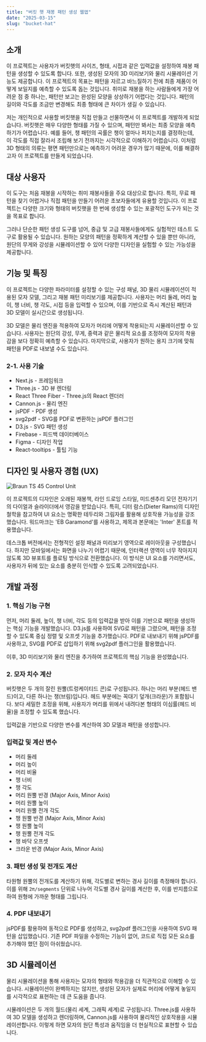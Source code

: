 ```yaml
---
title: "버킷 햇 재봉 패턴 생성 웹앱"
date: "2025-03-15"
slug: "bucket-hat"
---
```



## 소개

이 프로젝트는 사용자가 버킷햇의 사이즈, 형태, 시접과 같은 입력값을 설정하여 재봉 패턴을 생성할 수 있도록 합니다. 또한, 생성된 모자의 3D 미리보기와 물리 시뮬레이션 기능도 제공합니다.
이 프로젝트의 목표는 패턴을 자르고 바느질하기 전에 최종 제품이 어떻게 보일지를 예측할 수 있도록 돕는 것입니다. 취미로 재봉을 하는 사람들에게 가장 어려운 점 중 하나는, 패턴만 보고는 완성된 모양을 상상하기 어렵다는 것입니다. 패턴의 길이와 각도를 조금만 변경해도 최종 형태에 큰 차이가 생길 수 있습니다.

저는 개인적으로 사용할 버킷햇을 직접 만들고 선물하면서 이 프로젝트를 개발하게 되었습니다. 버킷햇은 매우 다양한 형태를 가질 수 있으며, 패턴만 봐서는 최종 모양을 예측하기가 어렵습니다. 예를 들어, 챙 패턴의 곡률은 챙이 얼마나 퍼지는지를 결정하는데, 이 각도를 직접 잘라서 조립해 보기 전까지는 시각적으로 이해하기 어렵습니다. 이처럼 3D 형태의 의류는 평면 패턴만으로는 예측하기 어려운 경우가 많기 때문에, 이를 해결하고자 이 프로젝트를 만들게 되었습니다.

## 대상 사용자

이 도구는 처음 재봉을 시작하는 취미 재봉사들을 주요 대상으로 합니다. 특히, 무료 패턴을 찾기 어렵거나 직접 패턴을 만들기 어려운 초보자들에게 유용할 것입니다. 이 프로젝트는 다양한 크기와 형태의 버킷햇을 한 번에 생성할 수 있는 포괄적인 도구가 되는 것을 목표로 합니다.

그러나 단순한 패턴 생성 도구를 넘어, 중급 및 고급 재봉사들에게도 실험적인 테스트 도구로 활용될 수 있습니다. 원하는 모양의 패턴을 정확하게 계산할 수 있을 뿐만 아니라, 원단의 무게와 강성을 시뮬레이션할 수 있어 다양한 디자인을 실험할 수 있는 가능성을 제공합니다.

## 기능 및 특징

이 프로젝트는 다양한 파라미터를 설정할 수 있는 구성 패널, 3D 물리 시뮬레이션이 적용된 모자 모델, 그리고 재봉 패턴 미리보기를 제공합니다. 사용자는 머리 둘레, 머리 높이, 챙 너비, 챙 각도, 시접 등을 입력할 수 있으며, 이를 기반으로 즉시 계산된 패턴과 3D 모델이 실시간으로 생성됩니다.

3D 모델은 물리 엔진을 적용하여 모자가 머리에 어떻게 착용되는지 시뮬레이션할 수 있습니다. 사용자는 원단의 강성, 무게, 중력과 같은 물리적 요소를 조정하여 모자의 착용감을 보다 정확히 예측할 수 있습니다. 마지막으로, 사용자가 원하는 용지 크기에 맞춰 패턴을 PDF로 내보낼 수도 있습니다.

### 2-1. 사용 기술

- Next.js - 프레임워크
- Three.js - 3D 뷰 렌더링
- React Three Fiber - Three.js의 React 렌더러
- Cannon.js - 물리 엔진
- jsPDF - PDF 생성
- svg2pdf - SVG를 PDF로 변환하는 jsPDF 플러그인
- D3.js - SVG 패턴 생성
- Firebase - 피드백 데이터베이스
- Figma - 디자인 작업
- React-tooltips - 툴팁 기능

## 디자인 및 사용자 경험 (UX)

![Braun TS 45 Control Unit](https://assets.fontsinuse.com/use-media/20677/upto-700xauto/56703525/1/jpeg/121217RA_braun_hi_fi_amp_005.jpeg)

이 프로젝트의 디자인은 오래된 재봉책, 라인 드로잉 스타일, 미드센추리 모던 전자기기의 다이얼과 슬라이더에서 영감을 받았습니다. 특히, 디터 람스(Dieter Rams)의 디자인 철학을 참고하여 UI 요소는 명확한 테두리와 그림자를 활용해 상호작용 가능성을 강조했습니다. 워드마크는 'EB Garamond'를 사용하고, 제목과 본문에는 'Inter' 폰트를 적용했습니다.

데스크톱 버전에서는 전형적인 설정 패널과 미리보기 영역으로 레이아웃을 구성했습니다. 하지만 모바일에서는 화면을 나누기 어렵기 때문에, 인터랙션 영역이 너무 작아지지 않도록 3D 뷰포트를 플로팅 방식으로 전환했습니다. 이 방식은 UI 요소를 가리면서도, 사용자가 뒤에 있는 요소를 충분히 인식할 수 있도록 고려되었습니다.

## 개발 과정

### 1. 핵심 기능 구현

먼저, 머리 둘레, 높이, 챙 너비, 각도 등의 입력값을 받아 이를 기반으로 패턴을 생성하는 핵심 기능을 개발했습니다. D3.js를 사용하여 SVG로 패턴을 그렸으며, 패턴을 조정할 수 있도록 중심 정렬 및 오프셋 기능을 추가했습니다. PDF로 내보내기 위해 jsPDF를 사용하고, SVG를 PDF로 삽입하기 위해 svg2pdf 플러그인을 활용했습니다.

이후, 3D 미리보기와 물리 엔진을 추가하여 프로젝트의 핵심 기능을 완성했습니다.

### 2. 모자 치수 계산

버킷햇은 두 개의 잘린 원뿔(트렁케이티드 콘)로 구성됩니다. 하나는 머리 부분(헤드 밴드)이고, 다른 하나는 챙(브림)입니다. 헤드 부분에는 꼭대기 덮개(크라운)가 포함됩니다. 보다 세밀한 조정을 위해, 사용자가 머리를 위에서 내려다본 형태의 이심률(헤드 비율)을 조정할 수 있도록 했습니다.

입력값을 기반으로 다양한 변수를 계산하여 3D 모델과 패턴을 생성합니다.

### 입력값 및 계산 변수

- 머리 둘레
- 머리 높이
- 머리 비율
- 챙 너비
- 챙 각도
- 머리 원뿔 반경 (Major Axis, Minor Axis)
- 머리 원뿔 높이
- 머리 원뿔 전개 각도
- 챙 원뿔 반경 (Major Axis, Minor Axis)
- 챙 원뿔 높이
- 챙 원뿔 전개 각도
- 챙 바닥 오프셋
- 크라운 반경 (Major Axis, Minor Axis)

### 3. 패턴 생성 및 전개도 계산

타원형 원뿔의 전개도를 계산하기 위해, 각도별로 변하는 경사 길이를 측정해야 합니다. 이를 위해 `2π/segments` 단위로 나누어 각도별 경사 길이를 계산한 후, 이를 반지름으로 하여 원형에 가까운 형태를 그립니다.

<ConeDevelopment />

### 4. PDF 내보내기

jsPDF를 활용하여 동적으로 PDF를 생성하고, svg2pdf 플러그인을 사용하여 SVG 패턴을 삽입했습니다. 기존 PDF 파일을 수정하는 기능이 없어, 코드로 직접 모든 요소를 추가해야 했던 점이 아쉬웠습니다.

## 3D 시뮬레이션

물리 시뮬레이션을 통해 사용자는 모자의 형태와 착용감을 더 직관적으로 이해할 수 있습니다. 시뮬레이션이 완벽하지는 않지만, 생성된 모자가 실제로 머리에 어떻게 놓일지를 시각적으로 표현하는 데 큰 도움을 줍니다.

시뮬레이션은 두 개의 월드(물리 세계, 그래픽 세계)로 구성됩니다. Three.js를 사용하여 3D 모델을 생성하고 렌더링하며, Cannon.js를 사용하여 물리적인 상호작용을 시뮬레이션합니다. 이렇게 하면 모자의 원단 특성과 움직임을 더 현실적으로 표현할 수 있습니다.
